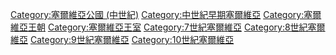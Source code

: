 [[Category:塞爾維亞公國_(中世紀)|Category:塞爾維亞公國 (中世紀)]]
[[Category:中世紀早期塞爾維亞|Category:中世紀早期塞爾維亞]]
[[Category:塞爾維亞王朝|Category:塞爾維亞王朝]]
[[Category:塞爾維亞王室|Category:塞爾維亞王室]]
[[Category:7世紀塞爾維亞|Category:7世紀塞爾維亞]]
[[Category:8世紀塞爾維亞|Category:8世紀塞爾維亞]]
[[Category:9世紀塞爾維亞|Category:9世紀塞爾維亞]]
[[Category:10世紀塞爾維亞|Category:10世紀塞爾維亞]]